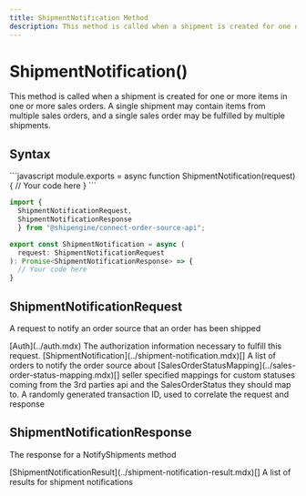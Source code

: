 ```yaml
---
title: ShipmentNotification Method
description: This method is called when a shipment is created for one or more items in one or more sales orders.
---
```



ShipmentNotification()
===========================
This method is called when a shipment is created for one or more items in one or more sales orders.
  A single shipment may contain items from multiple sales orders, and a single sales order
  may be fulfilled by multiple shipments.


Syntax
-----------------------------------------------
<CodeWrapper>
```javascript
module.exports = async function ShipmentNotification(request) {
  // Your code here
}
```

```typescript
import {
  ShipmentNotificationRequest,
  ShipmentNotificationResponse
  } from "@shipengine/connect-order-source-api";

export const ShipmentNotification = async (
  request: ShipmentNotificationRequest
): Promise<ShipmentNotificationResponse> => {
  // Your code here
}
```
</CodeWrapper>

ShipmentNotificationRequest
----
A request to notify an order source that an order has been shipped

<Reference>
  <Field name="auth" nullable={false}>
    <Type>
      [Auth](../auth.mdx)
    </Type>
    <Description>
      The authorization information necessary to fulfill this request.
    </Description>
  </Field>
  <Field name="notifications" nullable={false}>
    <Type>
      [ShipmentNotification](../shipment-notification.mdx)[]
    </Type>
    <Description>
      A list of orders to notify the order source about
    </Description>
  </Field>
  <Field name="sales_order_status_mapping" nullable={false}>
    <Type>
      [SalesOrderStatusMapping](../sales-order-status-mapping.mdx)[]
    </Type>
    <Description>
      seller specified mappings for custom statuses coming from the 3rd parties api and the SalesOrderStatus they should map to.
    </Description>
  </Field>
  <Field name="transaction_id" type="string" nullable={false}>
    <Description>
      A randomly generated transaction ID, used to correlate the request and response
    </Description>
  </Field>
</Reference>

ShipmentNotificationResponse
----
The response for a NotifyShipments method

<Reference>
  <Field name="notification_results" nullable={false}>
    <Type>
      [ShipmentNotificationResult](../shipment-notification-result.mdx)[]
    </Type>
    <Description>
      A list of results for shipment notifications
    </Description>
  </Field>
</Reference>
